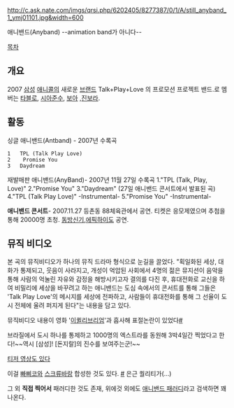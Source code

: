 http://c.ask.nate.com/imgs/qrsi.php/6202405/8277387/0/1/A/still_anyband_1_ymj01101.jpg&width=600

애니밴드(Anyband)
--animation band가 아니다--

[[목차]]
== 개요 ==
2007 [[삼성]] [[애니콜]]의 새로운 [[브랜드]] Talk+Play+Love 의 프로모션 프로젝트 밴드.로 멤버는 [[타블로]], [[시아준수]], [[보아]] ,[[진보라]].

== 활동 ==
싱글 애니밴드(Antband) - 2007년
수록곡
 1   TPL (Talk Play Love)   
 2    Promise You    
 3   Daydream  
재발매판 애니밴드(AnyBand)-  2007년 11월 27일
수록곡
1."TPL (Talk, Play, Love)"
2."Promise You"
3."Daydream" (27일 애니밴드 콘서트에서 발표된 곡)
4."TPL (Talk Play Love)" -Instrumental-
5."Promise You" -Instrumental-

'''애니밴드 콘서트'''- 2007.11.27
등촌동 88체육관에서 공연.
티켓은 응모제였으며 추첨을 통해 20000명 초청.
[[동방신기]],[[에픽하이]]도 공연.

== 뮤직 비디오 ==
본 곡의 뮤직비디오가 하나의 뮤직 드라마 형식으로 눈길을 끌었다. "획일화된 세상, 대화가 통제되고, 웃음이 사라지고, 개성이 억압된 사회에서 4명의 젊은 뮤지션이 음악을 통해 사람의 억눌린 자유와 감정을 해방시키고자 결의를 다진 후, 휴대전화로 교신을 하여 비밀리에 세상을 바꾸려고 하는 애니밴드는 도심 속에서의 콘서트를 통해 그들은 'Talk Play Love'의 메시지를 세상에 전파하고, 사람들이 휴대전화를 통해 그 선율이 도시 전체에 울려 퍼지게 된다"는 내용을 담고 있다.

뮤직비디오 내용이 영화 '[[이퀼리브리엄]]'과 흡사해 표절논란이 있었다[http://news.naver.com/main/read.nhn?mode=LSD&mid=sec&sid1=106&oid=073&aid=0000084945 #]

브라질에서 도시 하나를 통제하고 1000명의 엑스트라를 동원해 3박4일간 찍었다고 한다!~~역시 [삼성]! [돈지랄]의 진수를 보여주는군!~~

[http://pann.nate.com/video/16723284 티저 영상도 있다]

{{{#!html
<iframe width="480" height="360" src="//www.youtube.com/embed/4Kq3ShbMUYI?rel=0" frameborder="0" allowfullscreen></iframe>
}}}

이걸 [[빠삐코]]와 [[스크류바]]랑 합성한 것도 있다. [http://play.pullbbang.com/pullbbangplayer.swf?videoID=1324788&type=1&w=640&h=400 #] 은근 퀄리티가(…)

{{{#!html
<iframe title='애니밴드 TPL 패러디, AMYBAND(애미밴드)' width='402px' height='324px' src='http://videofarm.daum.net/controller/video/viewer/Video.html?vid=c5hNIDhIyqw$&play_loc=undefined' frameborder='0' scrolling='no' ></iframe>
}}}

{{{#!html
<iframe title='애니밴드패러디-스쿨밴드' width='402px' height='324px' src='http://videofarm.daum.net/controller/video/viewer/Video.html?vid=WJYzhC-pVew$&play_loc=undefined' frameborder='0' scrolling='no' ></iframe>
}}}

{{{#!html
<iframe width="500" height="408" src="http://serviceapi.nmv.naver.com/flash/convertIframeTag.nhn?vid=508936D8E76787EA399C9D6A553FBF3DD2BF&outKey=V122b0d196123bc202b55464630b43f95a080efc28db295c0c3b3464630b43f95a080" frameborder="no" scrolling="no"></iframe>
}}}

그 외 '''직접 찍어서''' 패러디한 것도 존재, 위에것 외에도 [http://video.search.naver.com/search.naver?where=video&sm=tab_nmr&query=%EC%95%A0%EB%8B%88%EB%B0%B4%EB%93%9C+%ED%8C%A8%EB%9F%AC%EB%94%94&ie=utf8& 애니밴드 패러디]라고 검색하면 꽤 나온다.
